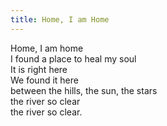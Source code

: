 ```yaml
--- 
title: Home, I am Home
--- 
```


Home, I am home  
I found a place to heal my soul  
It is right here  
We found it here  
between the hills, the sun, the stars   
the river so clear  
the river so clear.   
